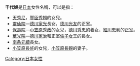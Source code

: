 {{japanese|japanese=千代姫|kana=ちよひめ|romaji=Chiyohime}}
'''千代姬'''是[[日本|日本]]女性名稱，可以是指：

*[[天秀尼|天秀尼]]，[[豐臣秀賴|豐臣秀賴]]的女兒。
*[[靈仙院|靈仙院]]—[[德川家光|德川家光]]長女，[[德川光友|德川光友]]的正室。
*[[保壽院|保壽院]]—[[小笠原秀政|小笠原秀政]]的女兒，[[德川秀忠|德川秀忠]]的養女，[[細川忠利|細川忠利]]的正室。
*[[華光院|華光院]]—[[德川家治|德川家治]]和正室[[倫子女王|倫子女王]]的長女。
*[[南条元續|南条元續]]長女。
*[[小笠原長旌|小笠原長旌]]的女兒，[[小笠原長親|小笠原長親]]的妻子。

{{Disambiguation|Cat=三字日本人名消歧义}}
[[Category:日本女性|Category:日本女性]]